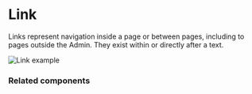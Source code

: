 # Link

Links represent navigation inside a page or between pages, including to pages outside the Admin. They exist within or directly after a text.

![Link example](public/assets/overview-link.webp)

### Related components
<RelatedComponentList>
  <RelatedComponent
    title="Tab"
    description="Tabs are used to create up to five views inside a page. Use for related content that is not comparable, when a unified view is not necessary."
    href="/components/tab"
  />
  <RelatedComponent
    title="Menu"
    description="Menus summarize actions in a dropdown. They can include actions that are rarely used, complementary, or repeated for each item in a Collection."
    href="/components/menu"
  />
  <RelatedComponent
    title="Button"
    description="Buttons with labels represent the most important actions that users frequently trigger. They can vary in prominence and can include an icon."
    href="/components/button"
  />
   <RelatedComponent
    title="IconButton"
    description="Icon Buttons represent minor actions in a flow. It includes a label only for accessibility that is not visible, so the icon must be recognizable by itself."
    href="/components/icon-button"
  />
</RelatedComponentList>